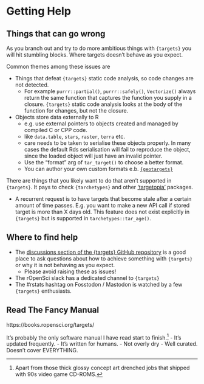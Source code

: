 # Getting Help

## Things that can go wrong

As you branch out and try to do more ambitious things with `{targets}` you will
hit stumbling blocks. Where targets doesn't behave as you expect.

Common themes among these issues are

  - Things that defeat `{targets}` static code analysis, so code changes are not detected.
    - For example `purrr::partial()`, `purrr::safely()`, `Vectorize()` always return the same function that captures the function you supply in a closure. `{targets}` static code analysis looks at the body of the function for changes, but not the closure.
  - Objects store data externally to R
    - e.g. use external pointers to objects created and managed by compiled C or CPP code.
    - like `data.table`, `stars`, `raster`, `terra` etc.
    - care needs to be taken to serialise these objects properly. In many cases the default Rds serialisation will fail to reproduce the object, since the loaded object will just have an invalid pointer.
    - Use the "format" arg of `tar_target()` to choose a better format.
    - You can author your own custom formats e.b. [`{geotargets}`](https://github.com/njtierney/geotargets)

There are things that you likely want to do that aren't supported in `{targets}`. It pays to check `{tarchetypes}` and other ['targetopia'](https://wlandau.github.io/targetopia/) packages.

  - A recurrent request is to have targets that become stale after a certain amount
  of time passes. E.g. you want to make a new API call if stored target is more
  than X days old. This feature does not exist explicitly in `{targets}` but is
  supported in `tarchetypes::tar_age()`.

## Where to find help

- The [discussions section of the {targets} GitHub repository](https://github.com/ropensci/targets/discussions) is a good place to ask questions about how to achieve something with `{targets}` or why it is not behaving as you expect.
  - Please avoid raising these as issues!
- The rOpenSci slack has a dedicated channel to `{targets}`
- The #rstats hashtag on Fosstodon / Mastodon is watched by a few `{targets}` enthusiasts.

## Read The Fancy Manual

https://books.ropensci.org/targets/

It's probably the only software manual I have read start to finish.[^1]
  - It's updated frequently.
  - It's written for humans.
    - Not overly dry
    - Well curated. Doesn't cover EVERYTHING.

[^1]: Apart from those thick glossy concept art drenched jobs that shipped with 90s video game CD-ROMS.


